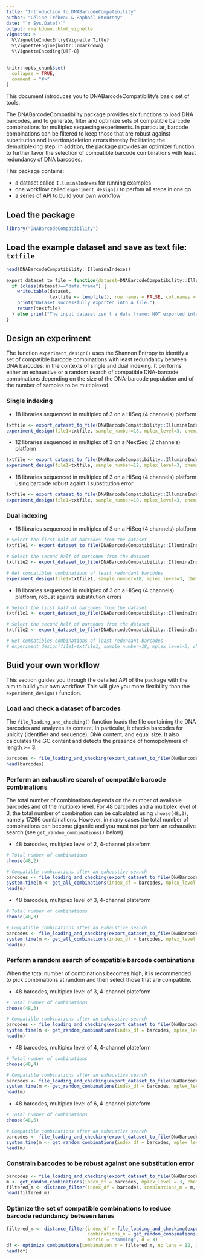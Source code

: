 ```yaml
---
title: "Introduction to DNABarcodeCompatibility"
author: "Céline Trébeau & Raphaël Etournay"
date: "`r Sys.Date()`"
output: rmarkdown::html_vignette
vignette: >
  %\VignetteIndexEntry{Vignette Title}
  %\VignetteEngine{knitr::rmarkdown}
  %\VignetteEncoding{UTF-8}
---
```


```r
knitr::opts_chunk$set(
  collapse = TRUE,
  comment = "#>"
)
```

This document introduces you to DNABarcodeCompatibility’s basic set of tools. 

The DNABarcodeCompatibility package provides six functions to load DNA barcodes, and to generate, filter and optimize sets of compatible barcode combinations for multiplex sequecing experiments. In particular, barcode combinations can be filtered to keep those that are robust against substitution and insertion/deletion errors thereby facilitating the demultiplexing step. In addtion, the package provides an optimizer function to further favor the selection of compatible barcode combinations with least redundancy of DNA barcodes.

This package contains:

* a dataset called `IlluminaIndexes` for running examples
* one workflow called `experiment_design()` to perfom all steps in one go
* a series of API to build your own workflow

## Load the package

```r
library("DNABarcodeCompatibility")
```

## Load the example dataset and save as text file: `txtfile`

```r
head(DNABarcodeCompatibility::IlluminaIndexes)

export_dataset_to_file = function(dataset=DNABarcodeCompatibility::IlluminaIndexes) {
  if (class(dataset)=="data.frame") {
    write.table(dataset,
                textfile <- tempfile(), row.names = FALSE, col.names = FALSE, quote=FALSE)
    print("Dataset successfully exported into a file.")
    return(textfile)
  } else print("The input dataset isn't a data.frame: NOT exported into file")
}

```


## Design an experiment 

The function `experiment_design()` uses the Shannon Entropy to identify a set of compatible barcode combinations with least redundancy between DNA barcodes, in the contexts of single and dual indexing. It performs either an exhaustive or a random search of compatible DNA-barcode combinations depending on the size of the DNA-barcode population and of the number of samples to be multiplexed.

### Single indexing

* 18 libraries sequenced in multiplex of 3 on a HiSeq (4 channels) platform
```r
txtfile <- export_dataset_to_file(DNABarcodeCompatibility::IlluminaIndexes)
experiment_design(file1=txtfile, sample_number=18, mplex_level=3, chemistry=4)
```

* 12 libraries sequenced in multiplex of 3 on a NextSeq (2 channels) platform
```r
txtfile <- export_dataset_to_file(DNABarcodeCompatibility::IlluminaIndexes)
experiment_design(file1=txtfile, sample_number=12, mplex_level=3, chemistry=2)
```

* 18 libraries sequenced in multiplex of 3 on a HiSeq (4 channels) platform using barcode robust againt 1 substitution error
```r
txtfile <- export_dataset_to_file(DNABarcodeCompatibility::IlluminaIndexes)
experiment_design(file1=txtfile, sample_number=18, mplex_level=3, chemistry=4, metric = "hamming", d = 3)

```

### Dual indexing


* 18 libraries sequenced in multiplex of 3 on a HiSeq (4 channels) platform
```r
# Select the first half of barcodes from the dataset
txtfile1 <- export_dataset_to_file(DNABarcodeCompatibility::IlluminaIndexes[1:24,])

# Select the second half of barcodes from the dataset
txtfile2 <- export_dataset_to_file(DNABarcodeCompatibility::IlluminaIndexes[25:48,])

# Get compatibles combinations of least redundant barcodes
experiment_design(file1=txtfile1, sample_number=18, mplex_level=3, chemistry=4, file2=txtfile2)
```

* 18 libraries sequenced in multiplex of 3 on a HiSeq (4 channels) platform, robust againts substitution errors
```r
# Select the first half of barcodes from the dataset
txtfile1 <- export_dataset_to_file(DNABarcodeCompatibility::IlluminaIndexes[1:24,])

# Select the second half of barcodes from the dataset
txtfile2 <- export_dataset_to_file(DNABarcodeCompatibility::IlluminaIndexes[25:48,])

# Get compatibles combinations of least redundant barcodes
# experiment_design(file1=txtfile1, sample_number=18, mplex_level=3, chemistry=4, file2=txtfile2, metric="hamming", d=3)
```


## Buid your own workflow

This section guides you through the detailed API of the package with the aim to build your own workflow. This will give you more flexibility than the `experiment_design()` function.

### Load and check a dataset of barcodes

The `file_loading_and_checking()` function loads the file containing the DNA barcodes and analyzes its content. In particular, it checks barcodes for unicity (identifier and sequence), DNA content, and equal size. It also calculates the GC content and detects the presence of homopolymers of length >= 3.

```r
barcodes <- file_loading_and_checking(export_dataset_to_file(DNABarcodeCompatibility::IlluminaIndexes))
head(barcodes)
```

### Perform an exhaustive search of compatible barcode combinations

The total number of combinations depends on the number of available barcodes and of the multiplex level. For 48 barcodes and a multiplex level of 3, the total number of combination can be calculated using `choose(48,3)`, namely 17296 combinations. However, in many cases the total number of combinations can become gigantic and you must not perform an exhaustive search (see `get_random_combinations()` below).

* 48 barcodes, multiplex level of 2, 4-channel plateform
```r
# Total number of combinations
choose(48,2)

# Compatible combinations after an exhaustive search
barcodes <- file_loading_and_checking(export_dataset_to_file(DNABarcodeCompatibility::IlluminaIndexes))
system.time(m <- get_all_combinations(index_df = barcodes, mplex_level = 2, chemistry = 4))
head(m)

```

* 48 barcodes, multiplex level of 3, 4-channel plateform
```r
# Total number of combinations
choose(48,3)

# Compatible combinations after an exhaustive search
barcodes <- file_loading_and_checking(export_dataset_to_file(DNABarcodeCompatibility::IlluminaIndexes))
system.time(m <- get_all_combinations(index_df = barcodes, mplex_level = 3, chemistry = 4))
head(m)

```

### Perform a random search of compatible barcode combinations

When the total number of combinations becomes high, it is recommended to pick combinations at random and then select those that are compatible. 

* 48 barcodes, multiplex level of 3, 4-channel plateform
```r
# Total number of combinations
choose(48,3)

# Compatible combinations after an exhaustive search
barcodes <- file_loading_and_checking(export_dataset_to_file(DNABarcodeCompatibility::IlluminaIndexes))
system.time(m <- get_random_combinations(index_df = barcodes, mplex_level = 2, chemistry = 4))
head(m)

```

* 48 barcodes, multiplex level of 4, 4-channel plateform
```r
# Total number of combinations
choose(48,4)

# Compatible combinations after an exhaustive search
barcodes <- file_loading_and_checking(export_dataset_to_file(DNABarcodeCompatibility::IlluminaIndexes))
system.time(m <- get_random_combinations(index_df = barcodes, mplex_level = 4, chemistry = 4))
head(m)

```

* 48 barcodes, multiplex level of 6, 4-channel plateform
```r
# Total number of combinations
choose(48,6)

# Compatible combinations after an exhaustive search
barcodes <- file_loading_and_checking(export_dataset_to_file(DNABarcodeCompatibility::IlluminaIndexes))
system.time(m <- get_random_combinations(index_df = barcodes, mplex_level = 6, chemistry = 4))
head(m)

```

### Constrain barcodes to be robust against one substitution error 


```r
barcodes <- file_loading_and_checking(export_dataset_to_file(DNABarcodeCompatibility::IlluminaIndexes))
m <- get_random_combinations(index_df = barcodes, mplex_level = 3, chemistry = 4)
filtered_m <- distance_filter(index_df = barcodes, combinations_m = m, metric = "hamming", d = 3)
head(filtered_m)
```

### Optimize the set of compatible combinations to reduce barcode redundancy between lanes

```r
filtered_m <- distance_filter(index_df = file_loading_and_checking(export_dataset_to_file(DNABarcodeCompatibility::IlluminaIndexes)),
                              combinations_m = get_random_combinations(index_df = barcodes, mplex_level = 3, chemistry = 4),
                              metric = "hamming", d = 3)
df <- optimize_combinations(combination_m = filtered_m, nb_lane = 12, index_number = 48)
head(df)
```
